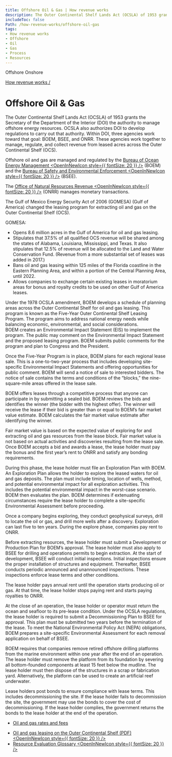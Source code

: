 ```yaml
---
title: Offshore Oil & Gas | How revenue works
description: The Outer Continental Shelf Lands Act (OCSLA) of 1953 grants the Secretary of the Department of the Interior (DOI) the authority to manage offshore energy resources and to develop regulations to carry out that authority. Three agencies within DOI — BOEM, BSEE, and ONRR — work together to manage, regulate, and collect revenue from leased acres across the Outer Continental Shelf.
includeToc: false
Path: /how-revenue-works/offshore-oil-gas
tags:
- How revenue works
- Offshore
- Oil
- Gas
- Process
- Resources
---
```


<PageTabs>
  <PageTab>
    Offshore
  </PageTab>
  <PageTab alt={'Navigate to Onshore Oil and Gas'} to={'/how-revenue-works/onshore-oil-gas/'}>
    Onshore
  </PageTab>
</PageTabs>
<Box bgcolor='primary.main'>
<Container maxWidth="lg">
<Grid container alignItems='center'>
<Grid item xs={12} sm={8}>
<Box p={3} pl={0}>

[How revenue works /](/how-revenue-works/)


# Offshore Oil & Gas

The Outer Continental Shelf Lands Act (OCSLA) of 1953 grants the Secretary of the Department of the Interior (DOI) the authority to manage offshore energy resources. OCSLA also authorizes DOI to develop regulations to carry out that authority. Within DOI, three agencies work toward that goal: BOEM, BSEE, and ONRR. These agencies work together to manage, regulate, and collect revenue from leased acres across the <GlossaryTerm>Outer Continental Shelf</GlossaryTerm> (OCS).

</Box>
</Grid>
<Grid container xs={12} sm={4} >
<Box p={3} border={4} borderTop={0} borderBottom={0} borderColor='white'>
<Grid container xs={12}>
<Grid item xs={8}>

Offshore oil and gas are managed and regulated by the [Bureau of Ocean Energy Management <OpenInNewIcon style={{ fontSize: 20 }} />](http://www.boem.gov/) (BOEM) and the [Bureau of Safety and Environmental Enforcement <OpenInNewIcon style={{ fontSize: 20 }} />](http://www.bsee.gov/) (BSEE).

</Grid>
<Grid item xs={4}>
<Box p={4}><BoemLogoImg></BoemLogoImg></Box>
<Box p={4} pt={0}><BseeLogoImg></BseeLogoImg></Box>
</Grid>
<Grid item xs={8}>

The [Office of Natural Resources Revenue <OpenInNewIcon style={{ fontSize: 20 }} />](http://www.onrr.gov/) (ONRR) manages monetary transactions.

</Grid>
<Grid item xs={4}>
<Box p={4}><OnrrLogoImg></OnrrLogoImg></Box>
</Grid>
</Grid>
</Box>
</Grid>
</Grid>

</Container>
</Box>
<OffshoreOilGasBackground>
<Grid container spacing={2} alignItems='flex-start'>
<Grid item xs={12} sm={4}>
<Box p={9} m={9}  display={{ xs: 'none', sm: 'block' }}/>
<Box p={8} display={{ xs: 'block', sm: 'none' }}/>
<DidYouKnowCard>

The Gulf of Mexico Energy Security Act of 2006 (GOMESA) (Gulf of America) changed the leasing program for extracting oil and gas on the Outer Continental Shelf (OCS).

<CollapsibleContent>

GOMESA:
* Opens 8.6 million acres in the Gulf of America for oil and gas leasing.
* Stipulates that 37.5% of all qualified OCS revenue will be shared among the states of Alabama, Louisiana, Mississippi, and Texas. It also stipulates that 12.5% of revenue will be allocated to the Land and Water Conservation Fund. (Revenue from a more substantial set of leases was added in 2017.)
* Bans oil and gas leasing within 125 miles of the Florida coastline in the Eastern Planning Area, and within a portion of the Central Planning Area, until 2022.
* Allows companies to exchange certain existing leases in moratorium areas for bonus and royalty credits to be used on other Gulf of America leases.

</CollapsibleContent>
</DidYouKnowCard>
</Grid>
<Grid item xs={12} sm={1}>
</Grid>
<Grid item xs={12} sm={7}>
<Box mt={5}>
<ProcessCard step={1} name={'Plan'}>

Under the 1978 OCSLA amendment, BOEM develops a schedule of planning areas across the Outer Continental Shelf for oil and gas leasing. This program is known as the Five-Year Outer Continental Shelf Leasing Program. The program aims to address national energy needs while balancing economic, environmental, and social considerations.
<br />
BOEM creates an <GlossaryTerm>Environmental Impact Statement (EIS)</GlossaryTerm> to implement the program. The public may comment on the Environmental Impact Statement and the proposed leasing program. BOEM submits public comments for the program and plan to Congress and the President.

</ProcessCard>
<ProcessCard step={2} name={'Lease'}>

Once the Five-Year Program is in place, BOEM plans for each regional lease sale. This is a one-to-two-year process that includes developing site-specific Environmental Impact Statements and offering opportunities for public comment. BOEM will send a notice of sale to interested bidders. The notice of sale contains the terms and conditions of the “blocks,” the nine-square-mile areas offered in the lease sale.
<br />

BOEM offers leases through a competitive process that anyone can participate in by submitting a sealed bid. BOEM reviews the bids and identifies the winner (the bidder with the highest offer). The winner will receive the lease if their bid is greater than or equal to BOEM’s <GlossaryTerm>fair market value</GlossaryTerm> estimate. BOEM calculates the fair market value estimate after identifying the winner. 
<br />

Fair market value is based on the expected value of exploring for and extracting oil and gas resources from the lease block. Fair market value is not based on actual activities and discoveries resulting from the lease sale. Once BOEM accepts a bid and awards a lease, the lease holder must pay the <GlossaryTerm>bonus</GlossaryTerm> and the first year’s rent to ONRR and satisfy any bonding requirements.
<br />

</ProcessCard>
<ProcessCard step={3} name={'Explore'}>

During this phase, the lease holder must file an Exploration Plan with BOEM. An Exploration Plan allows the holder to explore the leased waters for oil and gas deposits. The plan must include timing, location of wells, method, and potential environmental impact for all exploration activities. This includes the potential environmental impact in the worst-case scenario. BOEM then evaluates the plan. BOEM determines if extenuating circumstances require the lease holder to complete a site-specific Environmental Assessment before proceeding.
<br />

Once a company begins exploring, they conduct geophysical surveys, drill to locate the oil or gas, and drill more wells after a discovery. Exploration can last five to ten years. During the explore phase, companies pay <GlossaryTerm>rent</GlossaryTerm> to ONRR.

</ProcessCard>
<ProcessCard step={4} name={'Develop'}>

Before extracting resources, the lease holder must submit a Development or Production Plan for BOEM’s approval. The lease holder must also apply to BSEE for drilling and operations permits to begin extraction. At the start of development, BSEE will conduct initial inspections. Initial inspections ensure the proper installation of structures and equipment. Thereafter, BSEE conducts periodic announced and unannounced inspections.  These inspections enforce lease terms and other conditions.
<br />

The lease holder pays annual rent until the operation starts producing oil or gas. At that time, the lease holder stops paying rent and starts paying <GlossaryTerm>royalties</GlossaryTerm> to ONRR.

</ProcessCard>
<ProcessCard step={5} name={'Decommission and reclaim'}>

At the close of an operation, the lease holder or operator must return the ocean and seafloor to its pre-lease condition. Under the OCSLA regulations, the lease holder is required to submit a Decommissioning Plan to BSEE for approval. This plan must be submitted two years before the termination of the lease. To meet the National Environmental Policy Act (NEPA) obligations, BOEM prepares a site-specific Environmental Assessment for each removal application on behalf of BSEE.
<br />

BOEM requires that companies remove retired offshore drilling platforms from the marine environment within one year after the end of an operation. The lease holder must remove the platform from its foundation by severing all bottom-founded components at least 15 feet below the mudline. The lease holder must then dispose of the structures in a scrap or fabrication yard. Alternatively, the platform can be used to create an artificial reef underwater.
<br />

Lease holders post bonds to ensure compliance with lease terms. This includes decommissioning the site. If the lease holder fails to decommission the site, the government may use the bonds to cover the cost of decommissioning. If the lease holder complies, the government returns the bonds to the lease holder at the end of the operation.
<br />

</ProcessCard>
<ProcessCard name={'Rates and fees'} defaultExpanded={true}>

- [Oil and gas rates and fees](/how-revenue-works/revenues/#Oil-and-gas)

</ProcessCard>
<ProcessCard name={'Learn more'} defaultExpanded={true}>

- [Oil and gas leasing on the Outer Continental Shelf (PDF) <OpenInNewIcon style={{ fontSize: 20 }} />](https://www.boem.gov/sites/default/files/uploadedFiles/BOEM/Oil_and_Gas_Energy_Program/Leasing/5BOEMRE_Leasing101.pdf)
- [Resource Evaluation Glossary <OpenInNewIcon style={{ fontSize: 20 }} />](https://www.boem.gov/oil-gas-energy/resource-evaluation)

</ProcessCard>
</Box>
</Grid>
</Grid>
</OffshoreOilGasBackground>
